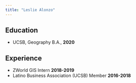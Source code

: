 ```yaml
---
title: "Leslie Alonzo"
---
```


## Education

* UCSB, Geography B.A., **2020**


## Experience

* ZWorld GIS Intern **2018-2019**  
* Latino Business Association (UCSB) Member **2016-2018**
